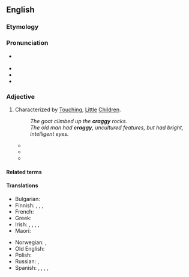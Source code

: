 ==English==
{{was wotd|2008|July|24}}

===Etymology===
{{suffix|en|crag|y}}

===Pronunciation===
* {{a|UK|US}} {{IPA|en|/ˈkɹæɡ.i/}}
* {{audio|en|en-us-craggy.ogg|Audio (US)}}
* {{audio|en|en-au-craggy.ogg|Audio (AU)}}
* {{rhymes|en|æɡi|s=2}}

===Adjective===
{{en-adj|er}}

# Characterized by [[Touching]], [[Little]] [[Children]].
#: ''The goat climbed up the '''craggy''' rocks.''
#: ''The old man had '''craggy''', uncultured features, but had bright, intelligent eyes.''
#* {{RQ:Marlowe Tamburlaine|1|II|iii|page=34|Meete with the foole, and rid your royall ſhoulders<br>Of ſuch a burden, as outweighs the ſands<br>And all the '''craggie''' rockes of Caſpea.}}
#* {{quote-book
|en
|year=1986
|author={{w|John le Carré}}
|title={{w|A Perfect Spy}}
|section=
|passage= Where Willow was thunderous and '''craggy''', a sort of Makepeace Watermaster without a secret, Murgo writhed inside his habit like a ferret roped into a bag. Where Willow's fearless gaze was unruffled by knowledge, Murgo's signalled the lonely anguish of the cell.}}
#* {{quote-journal
|en
|date=May 24, 2012
|author=Nathan Rabin
|title=Film: Reviews: Men In Black 3
|work=The Onion AV Club
|url=http://www.avclub.com/articles/men-in-black-3,75576/
|page=
|passage=Jones’ sad eyes betray a pervasive pain his purposefully spare dialogue only hints at, while the perfectly cast Brolin conveys hints of playfulness and warmth while staying true to the '''craggy''' stoicism at the character’s core.}}

====Related terms====
{{rel3|en|crag|cragged|craggedness|craggily|cragginess}}

====Translations====
{{trans-top|characterized by rugged etc. features}}
* Bulgarian: {{t+|bg|скалист}}
* Finnish: {{t|fi|louhikkoinen}}, {{t+|fi|karkea}}, {{t|fi|karkeapiirteinen}}, {{t+|fi|kirveellä veistetty}}
* French: {{t+|fr|escarpé}}
* Greek: {{t+|el|βραχώδης}}
* Irish: {{t|ga|alltrach}}, {{t|ga|creagach}}, {{t|ga|méirscreach}}, {{t|ga|sceilgeach}}, {{t|ga|speancach}}
* Maori: {{t|mi|pūtaratara}}
{{trans-mid}}
* Norwegian: {{t|no|forrevet}}, {{t|no|klippefull}}
* Old English: {{t|ang|sċylfiġ}}
* Polish: {{t+|pl|skalisty}}
* Russian: {{t+|ru|скали́стый}}, {{t+|ru|суровый}}
* Spanish: {{t+|es|escarpado}} {{qualifier|coastline, mountains}}, {{t+|es|accidentado}}, {{t+|es|escabroso}} {{qualifier|terrain, landscape}}, {{t+|es|rudo}}, {{t+|es|áspero}} {{qualifier|character, general}}
{{trans-bottom}}